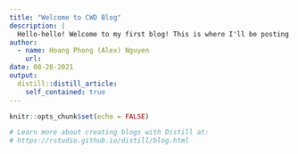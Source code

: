 ```yaml
---
title: "Welcome to CWD Blog"
description: |
  Hello-hello! Welcome to my first blog! This is where I'll be posting my entries for CWD assignments and, if allowed, I'll by messing around with some dataviz and interactive data exploration here.
author:
  - name: Hoang Phong (Alex) Nguyen
    url:
date: 08-28-2021
output:
  distill::distill_article:
    self_contained: true
---
```


```r
knitr::opts_chunk$set(echo = FALSE)

# Learn more about creating blogs with Distill at:
# https://rstudio.github.io/distill/blog.html

```



